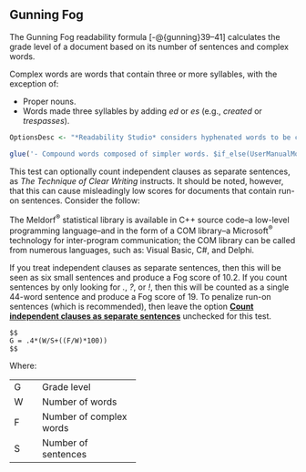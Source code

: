 ## Gunning Fog\index{Gunning Fog|(ii} {#sec-gunning-fog-test}

The Gunning Fog readability formula [-@{gunning}39–41] calculates the grade level of a document based on its number of sentences and complex words.

Complex words are words that contain three or more syllables, with the exception of:

- Proper nouns.\index{proper nouns!Gunning Fog}
- Words made three syllables by adding *ed* or *es* (e.g., *created* or *trespasses*).
```r
OptionsDesc <- "*Readability Studio* considers hyphenated words to be compound words (e.g., *horse-power* or *and/or*). "

glue('- Compound words composed of simpler words. $if_else(UserManualMode, OptionsDesc, "")^Note that forward slashes (*/*) are treated like hyphens in this context.', .open='$', .close='^')
```

This test can optionally count independent clauses as separate sentences, as *The Technique of Clear Writing* instructs. It should be noted, however, that this can cause misleadingly low scores for documents that contain run-on sentences. Consider the follow:

::: {.fancyquotes data-latex=''}
The Meldorf^®^ statistical library is available in C++ source code–a low-level programming language–and in the form of a COM library–a Microsoft^®^ technology for inter-program communication; the COM library can be called from numerous languages, such as: Visual Basic, C#, and Delphi.
:::

If you treat independent clauses as separate sentences, then this will be seen as six small sentences and produce a Fog score of 10.2.
If you count sentences by only looking for *.*, *?*, or *!*, then this will be counted as a single 44-word sentence and produce a Fog score of 19.
To penalize run-on sentences (which is recommended), then leave the option [**Count independent clauses as separate sentences**](#sec-readability-test-options) unchecked for this test.

```definition
$$
G = .4*(W/S+((F/W)*100))
$$
```

Where:

+:----+:------------------------+
| G   | Grade level             |
+-----+-------------------------+
| W   | Number of words         |
+-----+-------------------------+
| F   | Number of complex words |
+-----+-------------------------+
| S   | Number of sentences     |
+-----+-------------------------+

\index{Gunning Fog|)}

\newpage